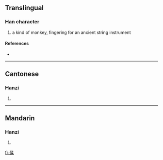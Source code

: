 ==Translingual==

===Han character===
{{Han char|rn=9|rad=人|as=09|sn=11|four=|canj=人弓竹木 (ONHD)}}

# a kind of monkey, fingering for an ancient string instrument

====References====
* {{Han ref|kx=0112.071|hdz=10198.070|uh=3471|ud=13425}}

----

==Cantonese==

===Hanzi===
{{yue-hanzi|jyut=|y=nau4}}

# {{defn|Cantonese}}

----

==Mandarin==

===Hanzi===
{{cmn-hanzi|pin=[[rǎo]] ([[rao3]])|wg=jao<sup>3</sup>}}

# {{defn|Mandarin}}

[[fr:㑱]]